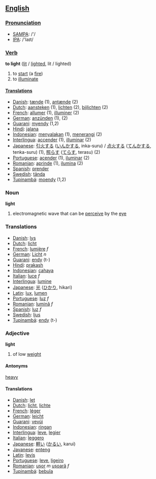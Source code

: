 == [[English]] ==

=== [[Pronunciation]] ===
*[[w:SAMPA|SAMPA]]: /'/
*[[w:IPA|IPA]]: /'laɪt/

=== [[Verb]] ===

'''to light''' ([[lit]] / [[lighted]], lit / lighted)

# to [[start]] (a [[fire]])
# to [[illuminate]]

==== [[Translation]]s ====
*[[Danish]]: [[tænde]] (1), [[antænde]] (2)
*[[Dutch]]: [[aansteken]] (1), [[lichten]] (2), [[bijlichten]] (2)
*[[French]]: [[allumer]] (1), [[illuminer]] (2)
*[[German]]: [[anzünden]] (1), [[]] (2)
*[[Guarani]]: [[myendy]] (1,2)
*[[Hindi]]: [[jalana]]
*[[Indonesian]]: [[nyala|menyalakan]] (1), [[terang|menerangi]] (2)
*[[Interlingua]]: [[accender]] (1), [[illuminar]] (2)
*[[Japanese]]: [[引火]]する ([[いんか]]する, inka-suru) / [[点火]]する ([[てんか]]する, tenka-suru) (1), [[照らす]] ([[てらす]], terasu) (2)
*[[Portuguese]]: [[acender]] (1), [[iluminar]] (2)
*[[Romanian]]: [[aprinde]] (1), [[ilumina]] (2)
*[[Spanish]]: [[prender]]
*[[Swedish]]: [[tända]]
*[[Tupinambá]]: [[moendy]] (1,2)

=== Noun ===

'''light'''

# electromagnetic wave that can be [[perceive]] by the [[eye]]

=== Translations ===
*[[Danish]]: [[lys]]
*[[Dutch]]: [[licht]]
*[[French]]: [[lumière]] ''f''
*[[German]]: [[Licht]] ''n''
*[[Guarani]]: [[endy]] (t-)
*[[Hindi]]: [[prakash]]
*[[Indonesian]]: [[cahaya]]
*[[Italian]]: [[luce]] ''f''
*[[Interlingua]]: [[lumine]]
*[[Japanese]]: [[光]] ([[ひかり]], hikari)
*[[Latin]]: [[lux]], [[lumen]]
*[[Portuguese]]: [[luz]] ''f''
*[[Romanian]]: [[lumină]] ''f''
*[[Spanish]]: [[luz]] ''f''
*[[Swedish]]: [[ljus]]
*[[Tupinambá]]: [[endy]] (t-)

=== Adjective ===

'''light'''

# of low [[weight]]

==== Antonyms ====

[[heavy]]

==== Translations ====
*[[Danish]]: [[let]]
*[[Dutch]]: [[licht]], [[lichte]]
*[[French]]: [[léger]]
*[[German]]: [[leicht]]
*[[Guarani]]: [[vevúi]]
*[[Indonesian]]: [[ringan]]
*[[Interlingua]]: [[leve]], [[legier]]
*[[Italian]]: [[leggero]]
*[[Japanese]]: [[軽い]] ([[かるい]], karui)
*[[Javanese]]: [[enteng]]
*[[Latin]]: [[levis]]
*[[Portuguese]]: [[leve]], [[ligeiro]]
*[[Romanian]]: [[uşor]] ''m'' [[uşoară]] ''f''
*[[Tupinambá]]: [[bebuîa]]